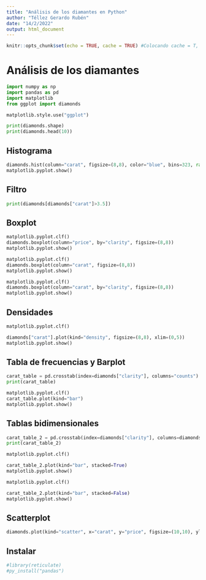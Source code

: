 ---
title: "Análisis de los diamantes en Python"
author: "Téllez Gerardo Rubén"
date: "14/2/2022"
output: html_document
---

```{r setup, include=FALSE}
knitr::opts_chunk$set(echo = TRUE, cache = TRUE) #Colocando cache = T, permite guardar los cambios.
```

# Análisis de los diamantes

```{python}
import numpy as np
import pandas as pd
import matplotlib
from ggplot import diamonds

matplotlib.style.use("ggplot")

print(diamonds.shape)
print(diamonds.head(10))
```

## Histograma

```{python}
diamonds.hist(column="carat", figsize=(8,8), color="blue", bins=323, range=(0,3.5))
matplotlib.pyplot.show()
```

## Filtro

```{python}
print(diamonds[diamonds["carat"]>3.5])
```

## Boxplot

```{python}
matplotlib.pyplot.clf()
diamonds.boxplot(column="price", by="clarity", figsize=(8,8))
matplotlib.pyplot.show()
```

```{python}
matplotlib.pyplot.clf()
diamonds.boxplot(column="carat", figsize=(8,8))
matplotlib.pyplot.show()
```

```{python}
matplotlib.pyplot.clf()
diamonds.boxplot(column="carat", by="clarity", figsize=(8,8))
matplotlib.pyplot.show()
```


## Densidades

```{python}
matplotlib.pyplot.clf()

diamonds["carat"].plot(kind="density", figsize=(8,8), xlim=(0,5))
matplotlib.pyplot.show()
```

## Tabla de frecuencias y Barplot

```{python}

carat_table = pd.crosstab(index=diamonds["clarity"], columns="counts")
print(carat_table)
```

```{python}
matplotlib.pyplot.clf()
carat_table.plot(kind="bar")
matplotlib.pyplot.show()
```



## Tablas bidimensionales

```{python}
carat_table_2 = pd.crosstab(index=diamonds["clarity"], columns=diamonds["color"])
print(carat_table_2)

matplotlib.pyplot.clf()

carat_table_2.plot(kind="bar", stacked=True)
matplotlib.pyplot.show()

matplotlib.pyplot.clf()

carat_table_2.plot(kind="bar", stacked=False)
matplotlib.pyplot.show()
```


## Scatterplot

```{python}
diamonds.plot(kind="scatter", x="carat", y="price", figsize=(10,10), ylim=(0,20000), xlim=(0,6), alpha=0.2)


```


## Instalar

```{r}
#library(reticulate)
#py_install("pandas")
```













